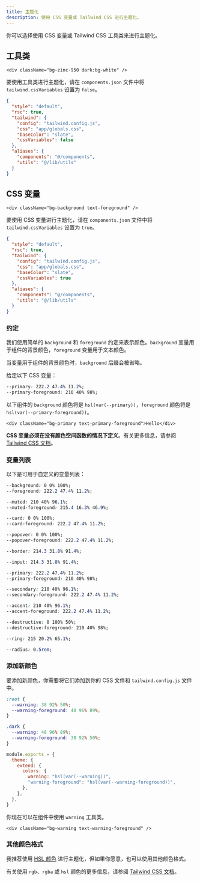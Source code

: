 ```yaml
---
title: 主题化
description: 使用 CSS 变量或 Tailwind CSS 进行主题化。
---
```


你可以选择使用 CSS 变量或 Tailwind CSS 工具类来进行主题化。

## 工具类

```tsx /bg-zinc-950/ /text-zinc-50/ /dark:bg-white/ /dark:text-zinc-950/
<div className="bg-zinc-950 dark:bg-white" />
```

要使用工具类进行主题化，请在 `components.json` 文件中将 `tailwind.cssVariables` 设置为 `false`。

```json {8} title="components.json"
{
  "style": "default",
  "rsc": true,
  "tailwind": {
    "config": "tailwind.config.js",
    "css": "app/globals.css",
    "baseColor": "slate",
    "cssVariables": false
  },
  "aliases": {
    "components": "@/components",
    "utils": "@/lib/utils"
  }
}
```

## CSS 变量

```tsx /bg-background/ /text-foreground/
<div className="bg-background text-foreground" />
```

要使用 CSS 变量进行主题化，请在 `components.json` 文件中将 `tailwind.cssVariables` 设置为 `true`。

```json {8} title="components.json"
{
  "style": "default",
  "rsc": true,
  "tailwind": {
    "config": "tailwind.config.js",
    "css": "app/globals.css",
    "baseColor": "slate",
    "cssVariables": true
  },
  "aliases": {
    "components": "@/components",
    "utils": "@/lib/utils"
  }
}
```

### 约定

我们使用简单的 `background` 和 `foreground` 约定来表示颜色。`background` 变量用于组件的背景颜色，`foreground` 变量用于文本颜色。

<Callout className="mt-4">

当变量用于组件的背景颜色时，`background` 后缀会被省略。

</Callout>

给定以下 CSS 变量：

```css
--primary: 222.2 47.4% 11.2%;
--primary-foreground: 210 40% 98%;
```

以下组件的 `background` 颜色将是 `hsl(var(--primary))`，`foreground` 颜色将是 `hsl(var(--primary-foreground))`。

```tsx
<div className="bg-primary text-primary-foreground">Hello</div>
```

<Callout>

**CSS 变量必须在没有颜色空间函数的情况下定义**。有关更多信息，请参阅 [Tailwind CSS 文档](https://tailwindcss.com/docs/customizing-colors#using-css-variables)。

</Callout>

### 变量列表

以下是可用于自定义的变量列表：

<Steps>

```css title="<body /> 等的默认背景颜色"
--background: 0 0% 100%;
--foreground: 222.2 47.4% 11.2%;
```

```css title="用于 <TabsList />、<Skeleton /> 和 <Switch /> 等静音背景"
--muted: 210 40% 96.1%;
--muted-foreground: 215.4 16.3% 46.9%;
```

```css title="用于 <Card /> 的背景颜色"
--card: 0 0% 100%;
--card-foreground: 222.2 47.4% 11.2%;
```

```css title="用于 <DropdownMenu />、<HoverCard />、<Popover /> 等弹出框的背景颜色"
--popover: 0 0% 100%;
--popover-foreground: 222.2 47.4% 11.2%;
```

```css title="默认边框颜色"
--border: 214.3 31.8% 91.4%;
```

```css title="用于 <Input />、<Select />、<Textarea /> 等输入框的边框颜色"
--input: 214.3 31.8% 91.4%;
```

```css title="用于 <Button /> 的主要颜色"
--primary: 222.2 47.4% 11.2%;
--primary-foreground: 210 40% 98%;
```

```css title="用于 <Button /> 的次要颜色"
--secondary: 210 40% 96.1%;
--secondary-foreground: 222.2 47.4% 11.2%;
```

```css title="用于 <DropdownMenuItem>、<SelectItem> 等悬停效果的强调色"
--accent: 210 40% 96.1%;
--accent-foreground: 222.2 47.4% 11.2%;
```

```css title="用于 <Button variant="destructive"> 等破坏性操作的颜色"
--destructive: 0 100% 50%;
--destructive-foreground: 210 40% 98%;
```

```css title="用于焦点环的颜色"
--ring: 215 20.2% 65.1%;
```

```css title="用于卡片、输入框和按钮的边框半径"
--radius: 0.5rem;
```

</Steps>

### 添加新颜色

要添加新颜色，你需要将它们添加到你的 CSS 文件和 `tailwind.config.js` 文件中。

```css title="app/globals.css"
:root {
  --warning: 38 92% 50%;
  --warning-foreground: 48 96% 89%;
}

.dark {
  --warning: 48 96% 89%;
  --warning-foreground: 38 92% 50%;
}
```

```js {5-6} title="tailwind.config.js"
module.exports = {
  theme: {
    extend: {
      colors: {
        warning: "hsl(var(--warning))",
        "warning-foreground": "hsl(var(--warning-foreground))",
      },
    },
  },
}
```

你现在可以在组件中使用 `warning` 工具类。

```tsx /bg-warning/ /text-warning-foreground/
<div className="bg-warning text-warning-foreground" />
```

### 其他颜色格式

我推荐使用 [HSL 颜色](https://www.smashingmagazine.com/2021/07/hsl-colors-css/) 进行主题化，但如果你愿意，也可以使用其他颜色格式。

有关使用 `rgb`、`rgba` 或 `hsl` 颜色的更多信息，请参阅 [Tailwind CSS 文档](https://tailwindcss.com/docs/customizing-colors#using-css-variables)。